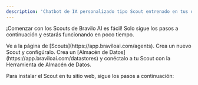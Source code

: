 ```yaml
---
description: 'Chatbot de IA personalizado tipo Scout entrenado en tus datos'
---
```


¡Comenzar con los Scouts de Bravilo AI es fácil!
Solo sigue los pasos a continuación y estarás funcionando en poco tiempo.

<Steps>
  <Step title="Crear un Scout">
Ve a la página de [Scouts](https://app.braviloai.com/agents). Crea un nuevo Scout
    y configúralo.
  </Step>
  <Step title="Agregar Conocimiento">
    Crea un [Almacén de Datos](https://app.braviloai.com/datastores) y conéctalo
    a tu Scout con la Herramienta de Almacén de Datos.
  </Step>
  <Step title="Instalar Scout en tu sitio web">

Para instalar el Scout en tu sitio web, sigue los pasos a continuación:

<CardGroup cols={2}>
  <Card title="Burbuja" href="/widgets/chatbot/bubble" />
  <Card title="Estándar" href="/widgets/chatbot/standard" />
</CardGroup>

  </Step>
</Steps>
